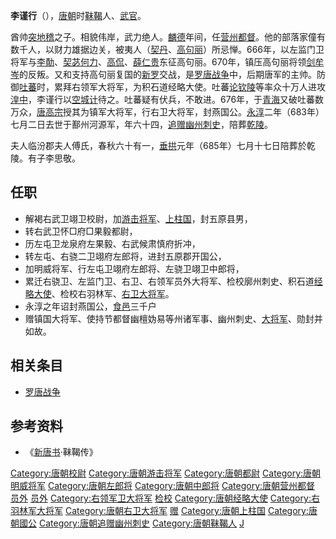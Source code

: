 '''李谨行'''（{{bd|620年||683年|catIdx=L}}），[[唐朝|唐朝]]时[[靺鞨|靺鞨]]人、[[武官|武官]]。

酋帅[[突地稽|突地稽]]之子。相貌伟岸，武力绝人。[[麟德|麟德]]年间，任[[营州|营州]][[都督|都督]]。他的部落家僮有数千人，以财力雄据边关，被夷人（[[契丹|契丹]]、[[高句丽|高句丽]]）所忌惮。666年，以左监门卫将军与[[李勣|李勣]]、[[契苾何力|契苾何力]]、[[高侃|高侃]]、[[薛仁贵|薛仁贵]]东征高句丽。670年，镇压高句丽将领[[剑牟岑|剑牟岑]]的反叛。又和支持高句丽复国的[[新罗|新罗]]交战，是[[罗唐战争|罗唐战争]]中，后期唐军的主帅。防御[[吐蕃|吐蕃]]时，累拜右领军大将军，为积石道经略大使。吐蕃[[论钦陵|论钦陵]]等率众十万人进攻[[湟中|湟中]]，李谨行以[[空城计|空城计]]待之。吐蕃疑有伏兵，不敢进。676年，于[[青海|青海]]又破吐蕃数万众，[[唐高宗|唐高宗]]授其为镇军大将军，行右卫大将军，封燕国公。[[永淳|永淳]]二年（683年）七月二日去世于鄯州河源军，年六十四，[[追赠|追赠]][[幽州|幽州]][[刺史|刺史]]，陪葬[[唐乾陵|乾陵]]。

夫人临汾郡夫人傅氏，春秋六十有一，[[垂拱|垂拱]]元年（685年）七月十七日陪葬於乾陵。有子李思敬。

==任职==
* 解褐右武卫翊卫校尉，加[[游击将军|游击将军]]、[[上柱国|上柱国]]，封五原县男，
* 转右武卫怀□府□果毅都尉，
* 历左屯卫龙泉府左果毅、右武候肃慎府折冲，
* 转左屯、右骁二卫翊府左郎将，进封五原郡开国公，
* 加明威将军、行左屯卫翊府左郎将、左骁卫翊卫中郎将，
* 累迁右骁卫、左监门卫、右卫、右领军员外大将军、检校廓州刺史、积石道[[经略大使|经略大使]]、检校右羽林军、[[右卫大将军|右卫大将军]]。
* 永淳之年诏封燕国公，[[食邑|食邑]]三千户
* 赠镇国大将军、使持节都督幽檀妫易等州诸军事、幽州刺史、[[大將軍_(中國)|大将军]]、勋封并如故。

==相关条目==
*[[罗唐战争|罗唐战争]]

==参考资料==
*《[[新唐书|新唐书]]·靺鞨传》

{{DEFAULTSORT:L}}
[[Category:唐朝校尉|Category:唐朝校尉]]
[[Category:唐朝游击将军|Category:唐朝游击将军]]
[[Category:唐朝都尉|Category:唐朝都尉]]
[[Category:唐朝明威将军|Category:唐朝明威将军]]
[[Category:唐朝左郎将|Category:唐朝左郎将]]
[[Category:唐朝中郎将|Category:唐朝中郎将]]
[[Category:唐朝营州都督|Category:唐朝营州都督]]
[[Category:唐朝右骁卫大将军|员外]]
[[Category:唐朝左监门卫将军|员外]]
[[Category:右领军卫大将军|Category:右领军卫大将军]]
[[Category:唐朝廓州刺史|检校]]
[[Category:唐朝经略大使|Category:唐朝经略大使]]
[[Category:右羽林军大将军|Category:右羽林军大将军]]
[[Category:唐朝右卫大将军|Category:唐朝右卫大将军]]
[[Category:唐朝镇军大将军|赠]]
[[Category:唐朝上柱国|Category:唐朝上柱国]]
[[Category:唐朝國公|Category:唐朝國公]]
[[Category:唐朝追赠幽州刺史|Category:唐朝追赠幽州刺史]]
[[Category:唐朝靺鞨人|Category:唐朝靺鞨人]]
[[Category:李姓|J]]